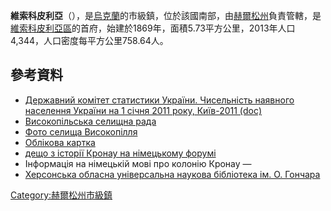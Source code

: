 {{No footnotes|time=2015-09-16T15:14:14+00:00}}
{{coord|47|29|39|N|33|31|58|E|scale:30000|display=title}}

'''維索科皮利亞'''（{{lang-uk|Високопілля}}），是[[烏克蘭|烏克蘭]]的市級鎮，位於該國南部，由[[赫爾松州|赫爾松州]]負責管轄，是[[維索科皮利亞區|維索科皮利亞區]]的首府，始建於1869年，面積5.73平方公里，2013年人口4,344，人口密度每平方公里758.64人。

==參考資料==
*[https://web.archive.org/web/20121010205321/http://stat6.stat.lviv.ua/PXWEB2007/ukr/publ/2011/chnas.zip Державний комітет статистики України. Чисельність наявного населення України на 1 січня 2011 року, Київ-2011 (doc)]
* [http://kronau.in.ua/ Високопільська селищна рада] {{Wayback|url=http://kronau.in.ua/ |date=20210123064048 }}
* [https://web.archive.org/web/20110604150121/http://www.panoramio.com/user/4659590?with_photo_id=53533062 Фото селища Високопілля]
* [http://gska2.rada.gov.ua/pls/z7502/A005?rdat1=27.07.2008&rf7571=34582 Облікова картка]{{dead link|date=2018年4月 |bot=InternetArchiveBot |fix-attempted=yes }}
* [http://forum.wolgadeutsche.net/viewtopic.php?f=268&t=127 дещо з історії Кронау на німецькому форумі] {{Wayback|url=http://forum.wolgadeutsche.net/viewtopic.php?f=268&t=127 |date=20210118224317 }}
* Інформація на німецькій мові про колонію Кронау — {{tsl|de|Kolonie Kronau|}}
* [http://lib.kherson.ua/ru-zpd_h_14-selische-miskogo-tipu-visokopillya.htm Херсонська обласна універсальна наукова бібліотека ім. О. Гончара] {{Wayback|url=http://lib.kherson.ua/ru-zpd_h_14-selische-miskogo-tipu-visokopillya.htm |date=20210119152127 }}

{{DEFAULTSORT:Високопілля}}
[[Category:赫爾松州市級鎮|Category:赫爾松州市級鎮]]


{{Kherson-geo-stub}}